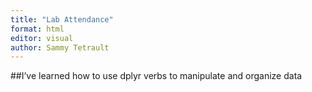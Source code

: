 ```yaml
---
title: "Lab Attendance"
format: html
editor: visual
author: Sammy Tetrault
---
```


##I've learned how to use dplyr verbs to manipulate and organize data
